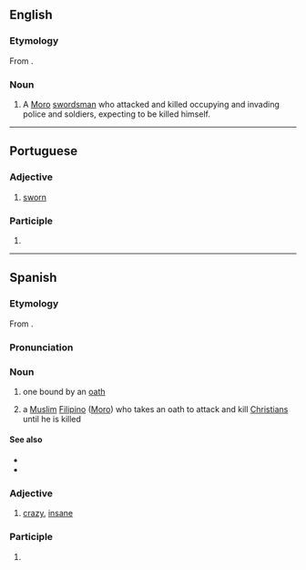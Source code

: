 ==English==
{{wikipedia}}

===Etymology===
From {{bor|en|es|juramentado}}.

===Noun===
{{en-noun}}

# {{lb|en|historical}} A [[Moro]] [[swordsman]] who attacked and killed occupying and invading police and soldiers, expecting to be killed himself.

----

==Portuguese==

===Adjective===
{{pt-adj|juramentad|o}}

# [[sworn]]

===Participle===
{{pt-pp|juramentad|juramentar}}

# {{pt-verb-form-of|juramentar}}

----

==Spanish==

===Etymology===
From {{af|es|juramentar|-ado}}.

===Pronunciation===
{{es-IPA}}

===Noun===
{{es-noun|m}}

# one bound by an [[oath]]
# {{lb|es|Philippines|historical}} a [[Muslim]] [[Filipino]] ([[Moro]]) who takes an oath to attack and kill [[Christian]]s until he is killed

====See also====
* {{l|es|sabil ullah}}
* {{l|es|amok}}

===Adjective===
{{es-adj}}

# {{lb|es|Philippines}} [[crazy]], [[insane]]

===Participle===
{{es-past participle}}

# {{es-verb form of|juramentar}}